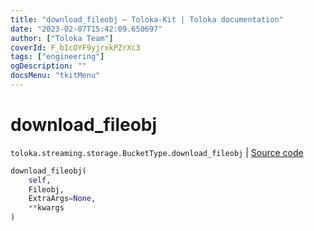 ```yaml
---
title: "download_fileobj — Toloka-Kit | Toloka documentation"
date: "2023-02-07T15:42:09.650697"
author: ["Toloka Team"]
coverId: F_bIcOYF9yjrxkPZrXc3
tags: ["engineering"]
ogDescription: ""
docsMenu: "tkitMenu"
---
```


# download_fileobj
`toloka.streaming.storage.BucketType.download_fileobj` | [Source code](https://github.com/Toloka/toloka-kit/blob/v1.1.3/src/streaming/storage.py#L152)

```python
download_fileobj(
    self,
    Fileobj,
    ExtraArgs=None,
    **kwargs
)
```